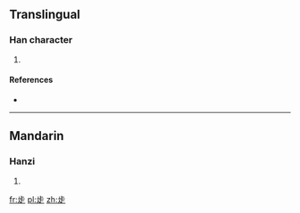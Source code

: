 ==Translingual==

===Han character===
{{Han char|rn=77|rad=止|as=04|sn=8|four=|canj=XXYLM,YLMO}}

# {{defn|Han|sort=止04}}

====References====
* {{Han ref|kx=0576.040|dkj=16277|dj=0966.040|hdz=21441.010|uh=6B68|ud=27496}}

----

==Mandarin==

===Hanzi===
{{cmn-hanzi|pin=[[bù]] ([[bu4]])|wg=pu<sup>4</sup>}}

# {{defn|lang=cmn|sort=止04}}

[[fr:歨]]
[[pl:歨]]
[[zh:歨]]